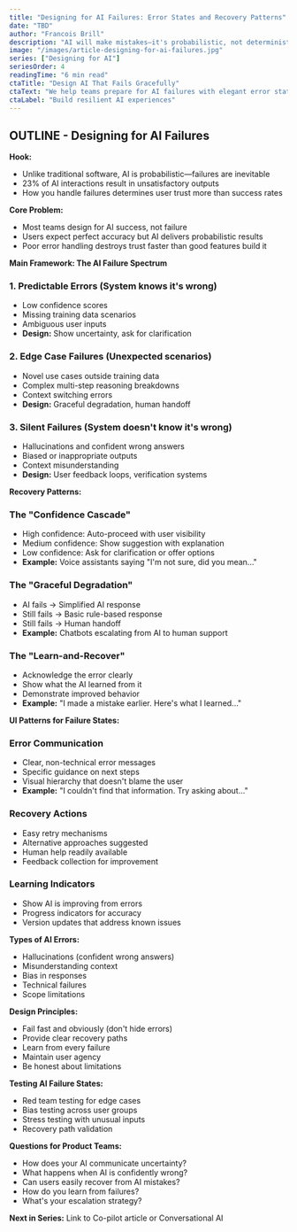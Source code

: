 ```yaml
---
title: "Designing for AI Failures: Error States and Recovery Patterns"
date: "TBD"
author: "Francois Brill"
description: "AI will make mistakes—it's probabilistic, not deterministic. This article explores how to design graceful failure states, recovery patterns, and error experiences that maintain user trust even when AI gets things wrong."
image: "/images/article-designing-for-ai-failures.jpg"
series: ["Designing for AI"]
seriesOrder: 4
readingTime: "6 min read"
ctaTitle: "Design AI That Fails Gracefully"
ctaText: "We help teams prepare for AI failures with elegant error states and recovery patterns. Let's ensure your AI builds trust even when it makes mistakes."
ctaLabel: "Build resilient AI experiences"
---
```


## OUTLINE - Designing for AI Failures

**Hook:**
- Unlike traditional software, AI is probabilistic—failures are inevitable
- 23% of AI interactions result in unsatisfactory outputs
- How you handle failures determines user trust more than success rates

**Core Problem:**
- Most teams design for AI success, not failure
- Users expect perfect accuracy but AI delivers probabilistic results
- Poor error handling destroys trust faster than good features build it

**Main Framework: The AI Failure Spectrum**

### 1. Predictable Errors (System knows it's wrong)
- Low confidence scores
- Missing training data scenarios  
- Ambiguous user inputs
- **Design:** Show uncertainty, ask for clarification

### 2. Edge Case Failures (Unexpected scenarios)
- Novel use cases outside training data
- Complex multi-step reasoning breakdowns
- Context switching errors
- **Design:** Graceful degradation, human handoff

### 3. Silent Failures (System doesn't know it's wrong)
- Hallucinations and confident wrong answers
- Biased or inappropriate outputs
- Context misunderstanding
- **Design:** User feedback loops, verification systems

**Recovery Patterns:**

### The "Confidence Cascade"
- High confidence: Auto-proceed with user visibility
- Medium confidence: Show suggestion with explanation
- Low confidence: Ask for clarification or offer options
- **Example:** Voice assistants saying "I'm not sure, did you mean..."

### The "Graceful Degradation"
- AI fails → Simplified AI response
- Still fails → Basic rule-based response  
- Still fails → Human handoff
- **Example:** Chatbots escalating from AI to human support

### The "Learn-and-Recover"
- Acknowledge the error clearly
- Show what the AI learned from it
- Demonstrate improved behavior
- **Example:** "I made a mistake earlier. Here's what I learned..."

**UI Patterns for Failure States:**

### Error Communication
- Clear, non-technical error messages
- Specific guidance on next steps
- Visual hierarchy that doesn't blame the user
- **Example:** "I couldn't find that information. Try asking about..."

### Recovery Actions
- Easy retry mechanisms
- Alternative approaches suggested
- Human help readily available
- Feedback collection for improvement

### Learning Indicators
- Show AI is improving from errors
- Progress indicators for accuracy
- Version updates that address known issues

**Types of AI Errors:**
- Hallucinations (confident wrong answers)
- Misunderstanding context
- Bias in responses
- Technical failures
- Scope limitations

**Design Principles:**
- Fail fast and obviously (don't hide errors)
- Provide clear recovery paths
- Learn from every failure
- Maintain user agency
- Be honest about limitations

**Testing AI Failure States:**
- Red team testing for edge cases
- Bias testing across user groups
- Stress testing with unusual inputs
- Recovery path validation

**Questions for Product Teams:**
- How does your AI communicate uncertainty?
- What happens when AI is confidently wrong?
- Can users easily recover from AI mistakes?
- How do you learn from failures?
- What's your escalation strategy?

**Next in Series:** Link to Co-pilot article or Conversational AI